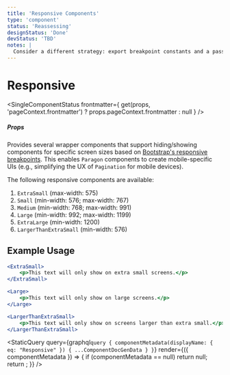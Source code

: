 ```yaml
---
title: 'Responsive Components'
type: 'component'
status: 'Reassessing'
designStatus: 'Done'
devStatus: 'TBD'
notes: |
  Consider a different strategy: export breakpoint constants and a passthrough to react-responsive. Current components are less flexible than needed ( from x-small to medium is not possible without strange repetition).
---
```



# Responsive

<SingleComponentStatus
  frontmatter={
    get(props, 'pageContext.frontmatter') ? props.pageContext.frontmatter : null
  }
/>

##### Props
Provides several wrapper components that support hiding/showing components for specific screen sizes based on [Bootstrap's responsive breakpoints](https://getbootstrap.com/docs/4.0/layout/overview/#responsive-breakpoints). This enables `Paragon` components to create mobile-specific UIs (e.g., simplifying the UX of `Pagination` for mobile devices).

The following responsive components are available:

1. `ExtraSmall` (max-width: 575)
2. `Small` (min-width: 576; max-width: 767)
3. `Medium` (min-width: 768; max-width: 991)
4. `Large` (min-width: 992; max-width: 1199)
5. `ExtraLarge` (min-width: 1200)
6. `LargerThanExtraSmall` (min-width: 576)

## Example Usage

```jsx
<ExtraSmall>
    <p>This text will only show on extra small screens.</p>
</ExtraSmall>

<Large>
    <p>This text will only show on large screens.</p>
</Large>

<LargerThanExtraSmall>
    <p>This text will only show on screens larger than extra small.</p>
</LargerThanExtraSmall>
```

<StaticQuery
  query={graphql`
    query {
      componentMetadata(displayName: { eq: "Responsive" }) {
        ...ComponentDocGenData
      }
    }
  `}
  render={({ componentMetadata }) => {
    if (componentMetadata == null) return null;
    return <PropsTable propMetaData={componentMetadata.props} />;
  }}
/>
